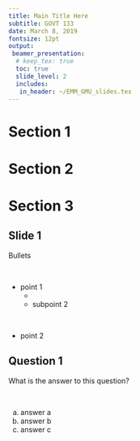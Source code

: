 ```yaml
---
title: Main Title Here
subtitle: GOVT 133
date: March 8, 2019
fontsize: 12pt
output:
 beamer_presentation:
  # keep_tex: true
  toc: true
  slide_level: 2
  includes:
   in_header: ~/EMM_GMU_slides.tex
---
```


# Section 1
# Section 2
# Section 3

## Slide 1

Bullets

\ 

- point 1
  - \color{red}{subpoint 1}
  - \color{black}subpoint 2

\ 

- point 2

## Question 1

What is the answer to this question? 

\ 

a. answer a
b. answer b
c. answer c 

